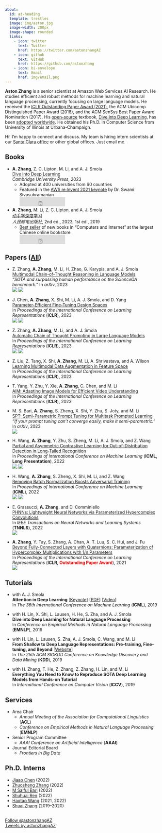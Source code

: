 ```yaml
---
about:
  id: az-heading
  template: trestles
  image: img/aston.jpg
  image-width: 200px
  image-shape: rounded
  links:
    - icon: twitter
      text: Twitter
      href: https://twitter.com/astonzhangAZ
    - icon: github
      text: GitHub
      href: https://github.com/astonzhang
    - icon: bi-envelope
      text: Email
      href: img/email.png
---
```


:::{#az-heading}

**Aston Zhang** is a senior scientist at Amazon Web Services AI Research.
He studies efficient and robust methods for machine learning and natural language processing, currently focusing on large language models.
He received the <a href="https://iclr-conf.medium.com/announcing-iclr-2021-outstanding-paper-awards-9ae0514734ab" target="_blank">ICLR Outstanding Paper Award (2021)</a>,
the ACM Ubicomp Distinguished Paper Award (2018), and the ACM SenSys Best Paper Award Nomination (2017).
His <a href="https://github.com/d2l-ai" target="_blank">open-source</a> textbook,
<a href="https://d2l.ai" target="_blank">Dive into Deep Learning</a>,
has been <a href="https://d2l.ai/_images/map.png" target="_blank">adopted worldwide</a>.
He obtained his Ph.D. in Computer Science from University of Illinois at Urbana-Champaign.

:::

Hi! I'm happy to connect and discuss.
My team is hiring intern scientists
at our <a href="https://www.google.com/maps/place/2795+Augustine+Dr,+Santa+Clara,+CA+95054/@37.3835062,-121.9778599,17z/data=!3m1!4b1!4m5!3m4!1s0x808fc9f208b94da1:0xd2df9ae053c51af0!8m2!3d37.383502!4d-121.9756659" target="_blank">Santa Clara office</a> or other global offices. Just email me.


## Books

* **A. Zhang**, Z. C. Lipton, M. Li, and A. J. Smola<br>
 	<a href="https://d2l.ai" target="_blank">Dive into Deep Learning</a><br>
	*Cambridge University Press*, 2023<br>
	* Adopted at 400 universities from 60 countries
	* Featured in the <a href="https://youtu.be/ue9aumC7AAk?t=6856" target="_blank">AWS re:Invent 2021 keynote</a> by Dr. Swami Sivasubramanian<br>
	<iframe src="https://ghbtns.com/github-btn.html?user=d2l-ai&repo=d2l-en&type=star&count=true" frameborder="0" scrolling="0" width="150" height="30" title="GitHub"></iframe>

* **A. Zhang**, M. Li, Z. C. Lipton, and A. J. Smola<br>
	<a href="https://zh.d2l.ai" target="_blank">动手学深度学习</a><br>
	*人民邮电出版社*, 2nd ed., 2023, 1st ed., 2019<br>
	* <a href="https://github.com/d2l-ai/d2l-zh/raw/v1/img/frontpage/jd-190715-en.png" target="_blank">Best seller</a> of new books in "Computers and Internet" at the largest Chinese online bookstore<br>
	<iframe src="https://ghbtns.com/github-btn.html?user=d2l-ai&repo=d2l-zh&type=star&count=true" frameborder="0" scrolling="0" width="150" height="30" title="GitHub"></iframe>


## Papers ([All](papers.qmd))

* Z. Zhang, **A. Zhang**, M. Li, H. Zhao, G. Karypis, and A. J. Smola<br>
	<a href="https://arxiv.org/abs/2302.00923" target="_blank">Multimodal Chain-of-Thought Reasoning in Language Models</a><br>
	*"SOTA and surpassing human performance on the ScienceQA benchmark."*
	In *arXiv*, 2023<br>
	<a href="https://twitter.com/arankomatsuzaki/status/1621323705686134788" title="Tweet" target="_blank"><img src="./img/logo-twitter.svg" class="paper-icon"></a>
	<a href="https://github.com/amazon-science/mm-cot" title="Code" target="_blank"><img src="./img/logo-github.svg" class="paper-icon"></a>

* J. Chen, **A. Zhang**, X. Shi, M. Li, A. J. Smola, and D. Yang<br>
	<a href="https://arxiv.org/abs/2301.01821" target="_blank">Parameter-Efficient Fine-Tuning Design Spaces</a><br>
	In *Proceedings of the International Conference on Learning Representations* (**ICLR**), 2023<br>
	<a href="https://twitter.com/astonzhangAZ/status/1611400421255557122" title="Tweet" target="_blank"><img src="./img/logo-twitter.svg" class="paper-icon"></a>
	<a href="https://github.com/amazon-science/peft-design-spaces" title="Code" target="_blank"><img src="./img/logo-github.svg" class="paper-icon"></a>

* Z. Zhang, **A. Zhang**, M. Li, and A. J. Smola<br>
	<a href="https://arxiv.org/abs/2210.03493" target="_blank">Automatic Chain of Thought Prompting in Large Language Models</a><br>
	In *Proceedings of the International Conference on Learning Representations* (**ICLR**), 2023<br>
	<a href="https://twitter.com/astonzhangAZ/status/1579489453789581312" title="Tweet" target="_blank"><img src="./img/logo-twitter.svg" class="paper-icon"></a>
	<a href="https://github.com/amazon-research/auto-cot" title="Code" target="_blank"><img src="./img/logo-github.svg" class="paper-icon"></a>

* Z. Liu, Z. Tang, X. Shi, **A. Zhang**, M. Li, A. Shrivastava, and A. Wilson<br>
	<a href="https://arxiv.org/abs/2212.14453" target="_blank">Learning Multimodal Data Augmentation in Feature Space</a><br>
	In *Proceedings of the International Conference on Learning Representations* (**ICLR**), 2023<br>

* T. Yang, Y. Zhu, Y. Xie, **A. Zhang**, C. Chen, and M. Li<br>
	<a href="https://openreview.net/forum?id=CIoSZ_HKHS7" target="_blank">AIM: Adapting Image Models for Efficient Video Understanding</a><br>
	In *Proceedings of the International Conference on Learning Representations* (**ICLR**), 2023<br>

* M. S. Bari, **A. Zhang**, S. Zheng, X. Shi, Y. Zhu, S. Joty, and M. Li<br>
	<a href="https://arxiv.org/abs/2212.10929" target="_blank">
	SPT: Semi-Parametric Prompt Tuning for Multitask Prompted Learning</a><br>
	*"If your prompt tuning can't converge easily, make it semi-parametric."*
	In *arXiv*, 2023<br>
	<a href="https://twitter.com/astonzhangAZ/status/1605959819894349824" title="Tweet" target="_blank"><img src="./img/logo-twitter.svg" class="paper-icon"></a>

* H. Wang, **A. Zhang**, Y. Zhu, S. Zheng, M. Li, A. J. Smola, and Z. Wang<br>
	<a href="https://arxiv.org/pdf/2207.01160.pdf" target="_blank">Partial and Asymmetric Contrastive Learning for Out-of-Distribution Detection in Long-Tailed Recognition</a><br>
	In *Proceedings of International Conference on Machine Learning* (**ICML, Long Presentation**), 2022<br>
	<a href="https://twitter.com/astonzhangAZ/status/1549800894840971265" title="Tweet" target="_blank"><img src="./img/logo-twitter.svg" class="paper-icon"></a>
	<a href="https://github.com/amazon-research/long-tailed-ood-detection" title="Code" target="_blank"><img src="./img/logo-github.svg" class="paper-icon"></a>

* H. Wang, **A. Zhang**, S. Zheng, X. Shi, M. Li, and Z. Wang<br>
	<a href="https://arxiv.org/pdf/2207.01156.pdf" target="_blank">Removing Batch Normalization Boosts Adversarial Training</a><br>
	In *Proceedings of International Conference on Machine Learning* (**ICML**), 2022<br>
	<a href="https://twitter.com/astonzhangAZ/status/1549069378250874880" title="Tweet" target="_blank"><img src="./img/logo-twitter.svg" class="paper-icon"></a>
	<a href="https://github.com/amazon-research/normalizer-free-robust-training" title="Code" target="_blank"><img src="./img/logo-github.svg" class="paper-icon"></a>

* E. Grassucci, **A. Zhang**, and D. Comminiello<br>
	<a href="https://arxiv.org/abs/2110.04176" target="_blank">PHNNs: Lightweight Neural Networks via Parameterized Hypercomplex Convolutions</a><br>
	In *IEEE Transactions on Neural Networks and Learning Systems* (**TNNLS**), 2022<br>
	<a href="https://github.com/eleGAN23/HyperNets" title="Code" target="_blank"><img src="./img/logo-github.svg" class="paper-icon"></a>

* **A. Zhang**, Y. Tay, S. Zhang, A. Chan, A. T. Luu, S. C. Hui, and J. Fu<br>
	<a href="https://arxiv.org/abs/2102.08597" target="_blank">Beyond Fully-Connected Layers with Quaternions: Parameterization of Hypercomplex Multiplications with 1/n Parameters</a><br>
	In *Proceedings of the International Conference on Learning Representations* (**ICLR, <font color="red">Outstanding Paper Award</font>**), 2021<br>
	<a href="https://github.com/astonzhang/Parameterization-of-Hypercomplex-Multiplications" title="Code" target="_blank"><img src="./img/logo-github.svg" class="paper-icon"></a>




## Tutorials

* with A. J. Smola<br>
	**Attention in Deep Learning** [<a href="http://alex.smola.org/talks/ICML19-attention.key" target="_blank">Keynote</a>] [<a href="http://alex.smola.org/talks/ICML19-attention.pdf" target="_blank">PDF</a>] [<a href="https://www.youtube.com/watch?v=nS1Lse2B48w" target="_blank">Video</a>]<br>
	In *The 36th International Conference on Machine Learning* (**ICML**), 2019

* with H. Lin, X. Shi, L. Lausen, H. He, S. Zha, and A. J. Smola<br>
	**Dive into Deep Learning for Natural Language Processing** <br>
	In *Conference on Empirical Methods in Natural Language Processing* (**EMNLP**), 2019

* with H. Lin, L. Lausen, S. Zha, A. J. Smola, C. Wang, and M. Li<br>
	**From Shallow to Deep Language Representations: Pre-training, Fine-tuning, and Beyond** [<a href="https://github.com/astonzhang/KDD19-tutorial" target="_blank">Website</a>]<br>
	In *The 25th ACM SIGKDD Conference on Knowledge Discovery and Data Mining* (**KDD**), 2019

* with H. Zhang, T. He, Z. Zhang, Z. Zhang, H. Lin, and M. Li<br>
	**Everything You Need to Know to Reproduce SOTA Deep Learning Models from Hands-on Tutorial**<br>
	In *International Conference on Computer Vision* (**ICCV**), 2019



## Services

* Area Chair
	* *Annual Meeting of the Association for Computational Linguistics* (**ACL**)
	* *Conference on Empirical Methods in Natural Language Processing* (**EMNLP**)

* Senior Program Committee
	* *AAAI Conference on Artificial Intelligence* (**AAAI**)

* Journal Editorial Board
	* *Frontiers in Big Data*


## Ph.D. Interns</a>

* <a href="https://sites.cc.gatech.edu/~jchen896/" target="_blank">Jiaao Chen</a> (2022)
* <a href="https://bcmi.sjtu.edu.cn/home/zhangzs/" target="_blank">Zhuosheng Zhang</a> (2022)
* <a href="https://sbmaruf.github.io/" target="_blank">M Saiful Bari</a> (2022)
* <a href="https://renshuhuai-andy.github.io/" target="_blank">Shuhuai Ren</a> (2022)
* <a href="https://htwang14.github.io/" target="_blank">Haotao Wang</a> (2021, 2022)
* <a href="https://shuaizhang.tech/" target="_blank">Shuai Zhang</a> (2019&ndash;2020)

<br>
<a href="https://twitter.com/astonzhangAZ?ref_src=twsrc%5Etfw" class="twitter-follow-button" data-size="large" data-show-count="false">Follow @astonzhangAZ</a><script async src="https://platform.twitter.com/widgets.js" charset="utf-8"></script>
<br>
<a class="twitter-timeline" data-width="350" data-height="200" href="https://twitter.com/astonzhangAZ?ref_src=twsrc%5Etfw">Tweets by astonzhangAZ</a> <script async src="https://platform.twitter.com/widgets.js" charset="utf-8"></script>
